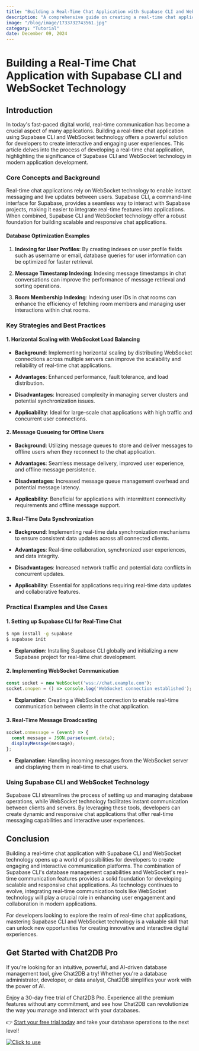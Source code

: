 ```yaml
---
title: "Building a Real-Time Chat Application with Supabase CLI and WebSocket Technology"
description: "A comprehensive guide on creating a real-time chat application using Supabase CLI and WebSocket technology, exploring the impact of these tools on modern development."
image: "/blog/image/1733732743561.jpg"
category: "Tutorial"
date: December 09, 2024
---
```


# Building a Real-Time Chat Application with Supabase CLI and WebSocket Technology

## Introduction

In today's fast-paced digital world, real-time communication has become a crucial aspect of many applications. Building a real-time chat application using Supabase CLI and WebSocket technology offers a powerful solution for developers to create interactive and engaging user experiences. This article delves into the process of developing a real-time chat application, highlighting the significance of Supabase CLI and WebSocket technology in modern application development.

### Core Concepts and Background

Real-time chat applications rely on WebSocket technology to enable instant messaging and live updates between users. Supabase CLI, a command-line interface for Supabase, provides a seamless way to interact with Supabase projects, making it easier to integrate real-time features into applications. When combined, Supabase CLI and WebSocket technology offer a robust foundation for building scalable and responsive chat applications.

#### Database Optimization Examples

1. **Indexing for User Profiles**: By creating indexes on user profile fields such as username or email, database queries for user information can be optimized for faster retrieval.

2. **Message Timestamp Indexing**: Indexing message timestamps in chat conversations can improve the performance of message retrieval and sorting operations.

3. **Room Membership Indexing**: Indexing user IDs in chat rooms can enhance the efficiency of fetching room members and managing user interactions within chat rooms.

### Key Strategies and Best Practices

#### 1. Horizontal Scaling with WebSocket Load Balancing

- **Background**: Implementing horizontal scaling by distributing WebSocket connections across multiple servers can improve the scalability and reliability of real-time chat applications.

- **Advantages**: Enhanced performance, fault tolerance, and load distribution.

- **Disadvantages**: Increased complexity in managing server clusters and potential synchronization issues.

- **Applicability**: Ideal for large-scale chat applications with high traffic and concurrent user connections.

#### 2. Message Queueing for Offline Users

- **Background**: Utilizing message queues to store and deliver messages to offline users when they reconnect to the chat application.

- **Advantages**: Seamless message delivery, improved user experience, and offline message persistence.

- **Disadvantages**: Increased message queue management overhead and potential message latency.

- **Applicability**: Beneficial for applications with intermittent connectivity requirements and offline message support.

#### 3. Real-Time Data Synchronization

- **Background**: Implementing real-time data synchronization mechanisms to ensure consistent data updates across all connected clients.

- **Advantages**: Real-time collaboration, synchronized user experiences, and data integrity.

- **Disadvantages**: Increased network traffic and potential data conflicts in concurrent updates.

- **Applicability**: Essential for applications requiring real-time data updates and collaborative features.

### Practical Examples and Use Cases

#### 1. Setting up Supabase CLI for Real-Time Chat

```bash
$ npm install -g supabase
$ supabase init
```

- **Explanation**: Installing Supabase CLI globally and initializing a new Supabase project for real-time chat development.

#### 2. Implementing WebSocket Communication

```javascript
const socket = new WebSocket('wss://chat.example.com');
socket.onopen = () => console.log('WebSocket connection established');
```

- **Explanation**: Creating a WebSocket connection to enable real-time communication between clients in the chat application.

#### 3. Real-Time Message Broadcasting

```javascript
socket.onmessage = (event) => {
  const message = JSON.parse(event.data);
  displayMessage(message);
};
```

- **Explanation**: Handling incoming messages from the WebSocket server and displaying them in real-time to chat users.

### Using Supabase CLI and WebSocket Technology

Supabase CLI streamlines the process of setting up and managing database operations, while WebSocket technology facilitates instant communication between clients and servers. By leveraging these tools, developers can create dynamic and responsive chat applications that offer real-time messaging capabilities and interactive user experiences.

## Conclusion

Building a real-time chat application with Supabase CLI and WebSocket technology opens up a world of possibilities for developers to create engaging and interactive communication platforms. The combination of Supabase CLI's database management capabilities and WebSocket's real-time communication features provides a solid foundation for developing scalable and responsive chat applications. As technology continues to evolve, integrating real-time communication tools like WebSocket technology will play a crucial role in enhancing user engagement and collaboration in modern applications.

For developers looking to explore the realm of real-time chat applications, mastering Supabase CLI and WebSocket technology is a valuable skill that can unlock new opportunities for creating innovative and interactive digital experiences.

## Get Started with Chat2DB Pro

If you're looking for an intuitive, powerful, and AI-driven database management tool, give Chat2DB a try! Whether you're a database administrator, developer, or data analyst, Chat2DB simplifies your work with the power of AI.

Enjoy a 30-day free trial of Chat2DB Pro. Experience all the premium features without any commitment, and see how Chat2DB can revolutionize the way you manage and interact with your databases.

👉 [Start your free trial today](https://chat2db.ai/pricing) and take your database operations to the next level!


[![Click to use](/image/blog/bg/chat2db.jpg)](https://chat2db.ai/)
